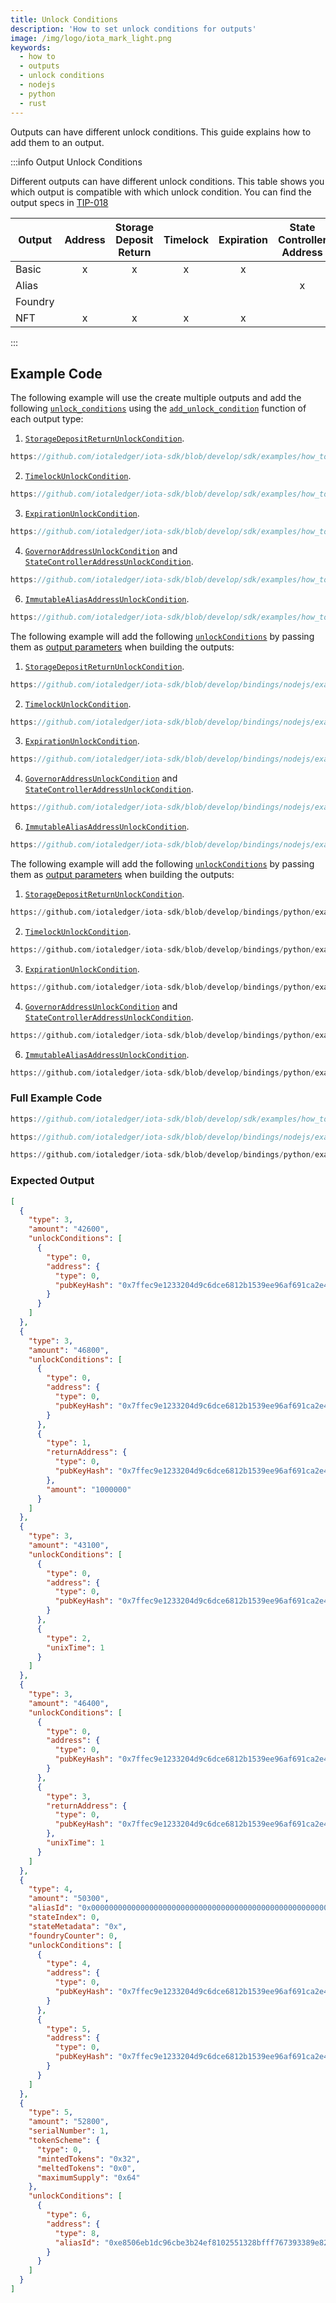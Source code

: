```yaml
---
title: Unlock Conditions
description: 'How to set unlock conditions for outputs'
image: /img/logo/iota_mark_light.png
keywords:
  - how to
  - outputs
  - unlock conditions
  - nodejs
  - python
  - rust
---
```



Outputs can have different unlock conditions. This guide explains how to add them to an output.

<AccountClient />

:::info Output Unlock Conditions

Different outputs can have different unlock conditions. This table shows you which output is compatible with which unlock condition. You can find the output specs in [TIP-018](https://wiki.iota.org/tips/tips/TIP-0018)

| Output  | Address | Storage Deposit Return | Timelock | Expiration | State Controller Address | Governor Address | Immutable Alias Address |
| ------- | :-----: | :--------------------: | :------: | :--------: | :----------------------: | :--------------: | :---------------------: |
| Basic   |    x    |           x            |    x     |     x      |                          |                  |                         |
| Alias   |         |                        |          |            |            x             |        x         |                         |
| Foundry |         |                        |          |            |                          |                  |            x            |
| NFT     |    x    |           x            |    x     |     x      |                          |                  |                         |

:::

## Example Code

<Tabs groupId="language" queryString>
<TabItem value="rust" label="Rust">

The following example will use the create multiple outputs and add the following
[`unlock_conditions`](https://docs.rs/iota-sdk/latest/iota_sdk/types/block/output/unlock_condition/index.html)
using the [`add_unlock_condition`](https://docs.rs/iota-sdk/latest/iota_sdk/types/block/output/basic/struct.BasicOutputBuilder.html#method.add_unlock_condition)
function of each output type:

1. [`StorageDepositReturnUnlockCondition`](https://docs.rs/iota-sdk/latest/iota_sdk/types/block/output/unlock_condition/struct.StorageDepositReturnUnlockCondition.html).

<div className={'hide-code-block-extras'}>

```rust reference
https://github.com/iotaledger/iota-sdk/blob/develop/sdk/examples/how_tos/outputs/unlock_conditions.rs#L55-L62
```

</div>

2. [`TimelockUnlockCondition`](https://docs.rs/iota-sdk/latest/iota_sdk/types/block/output/unlock_condition/struct.TimelockUnlockCondition.html).

<div className={'hide-code-block-extras'}>

```rust reference
https://github.com/iotaledger/iota-sdk/blob/develop/sdk/examples/how_tos/outputs/unlock_conditions.rs#L64-L67
```

</div>

3. [`ExpirationUnlockCondition`](https://docs.rs/iota-sdk/latest/iota_sdk/types/block/output/unlock_condition/struct.ExpirationUnlockCondition.html).

<div className={'hide-code-block-extras'}>

```rust reference
https://github.com/iotaledger/iota-sdk/blob/develop/sdk/examples/how_tos/outputs/unlock_conditions.rs#L69-L71
```

</div>

4. [`GovernorAddressUnlockCondition`](https://docs.rs/iota-sdk/latest/iota_sdk/types/block/output/unlock_condition/struct.GovernorAddressUnlockCondition.html)
   and [`StateControllerAddressUnlockCondition`](https://docs.rs/iota-sdk/latest/iota_sdk/types/block/output/unlock_condition/struct.StateControllerAddressUnlockCondition.html).

<div className={'hide-code-block-extras'}>

```rust reference
https://github.com/iotaledger/iota-sdk/blob/develop/sdk/examples/how_tos/outputs/unlock_conditions.rs#L73-L76
```

</div>

6. [`ImmutableAliasAddressUnlockCondition`](https://docs.rs/iota-sdk/latest/iota_sdk/types/block/output/unlock_condition/struct.ImmutableAliasAddressUnlockCondition.html).

<div className={'hide-code-block-extras'}>

```rust reference
https://github.com/iotaledger/iota-sdk/blob/develop/sdk/examples/how_tos/outputs/unlock_conditions.rs#L78-L80
```

</div>

</TabItem>
<TabItem value="typescript-node" label="Typescript (Node.js)">

The following example will add the following
[`unlockConditions`](../../references/nodejs/classes/UnlockCondition.md)
by passing them as [output parameters](../../references/nodejs/interfaces/BasicOutputBuilderParams.md#unlockconditions)
when building the outputs:

1. [`StorageDepositReturnUnlockCondition`](../../references/nodejs/classes/StorageDepositReturnUnlockCondition.md).

<div className={'hide-code-block-extras'}>

```typescript reference
https://github.com/iotaledger/iota-sdk/blob/develop/bindings/nodejs/examples/how_tos/outputs/unlock-conditions.ts#L55-L63
```

</div>

2. [`TimelockUnlockCondition`](../../references/nodejs/classes/TimelockUnlockCondition.md).

<div className={'hide-code-block-extras'}>

```typescript reference
https://github.com/iotaledger/iota-sdk/blob/develop/bindings/nodejs/examples/how_tos/outputs/unlock-conditions.ts#L66-L71
```

</div>

3. [`ExpirationUnlockCondition`](../../references/nodejs/classes/ExpirationUnlockCondition.md).

<div className={'hide-code-block-extras'}>

```typescript reference
https://github.com/iotaledger/iota-sdk/blob/develop/bindings/nodejs/examples/how_tos/outputs/unlock-conditions.ts#L74-L82
```

</div>

4. [`GovernorAddressUnlockCondition`](../../references/nodejs/classes/GovernorAddressUnlockCondition.md) and [`StateControllerAddressUnlockCondition`](../../references/nodejs/classes/StateControllerAddressUnlockCondition.md).

<div className={'hide-code-block-extras'}>

```typescript reference
https://github.com/iotaledger/iota-sdk/blob/develop/bindings/nodejs/examples/how_tos/outputs/unlock-conditions.ts#L85-L96
```

</div>

6. [`ImmutableAliasAddressUnlockCondition`](../../references/nodejs/classes/ImmutableAliasAddressUnlockCondition.md).

<div className={'hide-code-block-extras'}>

```typescript reference
https://github.com/iotaledger/iota-sdk/blob/develop/bindings/nodejs/examples/how_tos/outputs/unlock-conditions.ts#L99-L107
```

</div>

</TabItem>
<TabItem value="python" label="Python">

The following example will add the following [`unlockConditions`](../../references/python/iota_sdk/client/client.md#parameters-2)
by passing them as [output parameters](../../references/nodejs/interfaces/BasicOutputBuilderParams.md#unlockconditions)
when building the outputs:

1. [`StorageDepositReturnUnlockCondition`](../../references/python/iota_sdk/types/unlock_condition.md#storagedepositreturnunlockcondition-objects).

<div className={'hide-code-block-extras'}>

```python reference
https://github.com/iotaledger/iota-sdk/blob/develop/bindings/python/examples/how_tos/outputs/unlock_conditions.py#L28-L36
```

</div>

2. [`TimelockUnlockCondition`](../../references/python/iota_sdk/types/unlock_condition.md#timelockunlockcondition-objects).

<div className={'hide-code-block-extras'}>

```python reference
https://github.com/iotaledger/iota-sdk/blob/develop/bindings/python/examples/how_tos/outputs/unlock_conditions.py#L40-L45
```

</div>

3. [`ExpirationUnlockCondition`](../../references/python/iota_sdk/types/unlock_condition.md#expirationunlockcondition-objects).

<div className={'hide-code-block-extras'}>

```python reference
https://github.com/iotaledger/iota-sdk/blob/develop/bindings/python/examples/how_tos/outputs/unlock_conditions.py#L49-L57
```

</div>

4. [`GovernorAddressUnlockCondition`](../../references/python/iota_sdk/types/unlock_condition.md#statecontrolleraddressunlockcondition-objects) and [`StateControllerAddressUnlockCondition`](../../references/python/iota_sdk/types/unlock_condition.md#governoraddressunlockcondition-objects).

<div className={'hide-code-block-extras'}>

```python reference
https://github.com/iotaledger/iota-sdk/blob/develop/bindings/python/examples/how_tos/outputs/unlock_conditions.py#L61-L71
```

</div>

6. [`ImmutableAliasAddressUnlockCondition`](../../references/python/iota_sdk/types/unlock_condition.md#immutablealiasaddressunlockcondition-objects).

<div className={'hide-code-block-extras'}>

```python reference
https://github.com/iotaledger/iota-sdk/blob/develop/bindings/python/examples/how_tos/outputs/unlock_conditions.py#L75-L83
```

</div>

</TabItem>
</Tabs>

### Full Example Code

<Tabs groupId="language" queryString>
<TabItem value="rust" label="Rust">

```rust reference
https://github.com/iotaledger/iota-sdk/blob/develop/sdk/examples/how_tos/outputs/unlock_conditions.rs
```

</TabItem>
<TabItem value="typescript-node" label="Typescript (Node.js)">

```typescript reference
https://github.com/iotaledger/iota-sdk/blob/develop/bindings/nodejs/examples/how_tos/outputs/unlock-conditions.ts
```

</TabItem>
<TabItem value="python" label="Python">

```python reference
https://github.com/iotaledger/iota-sdk/blob/develop/bindings/python/examples/how_tos/outputs/unlock_conditions.py
```

</TabItem>
</Tabs>

### Expected Output

```json
[
  {
    "type": 3,
    "amount": "42600",
    "unlockConditions": [
      {
        "type": 0,
        "address": {
          "type": 0,
          "pubKeyHash": "0x7ffec9e1233204d9c6dce6812b1539ee96af691ca2e4d9065daa85907d33e5d3"
        }
      }
    ]
  },
  {
    "type": 3,
    "amount": "46800",
    "unlockConditions": [
      {
        "type": 0,
        "address": {
          "type": 0,
          "pubKeyHash": "0x7ffec9e1233204d9c6dce6812b1539ee96af691ca2e4d9065daa85907d33e5d3"
        }
      },
      {
        "type": 1,
        "returnAddress": {
          "type": 0,
          "pubKeyHash": "0x7ffec9e1233204d9c6dce6812b1539ee96af691ca2e4d9065daa85907d33e5d3"
        },
        "amount": "1000000"
      }
    ]
  },
  {
    "type": 3,
    "amount": "43100",
    "unlockConditions": [
      {
        "type": 0,
        "address": {
          "type": 0,
          "pubKeyHash": "0x7ffec9e1233204d9c6dce6812b1539ee96af691ca2e4d9065daa85907d33e5d3"
        }
      },
      {
        "type": 2,
        "unixTime": 1
      }
    ]
  },
  {
    "type": 3,
    "amount": "46400",
    "unlockConditions": [
      {
        "type": 0,
        "address": {
          "type": 0,
          "pubKeyHash": "0x7ffec9e1233204d9c6dce6812b1539ee96af691ca2e4d9065daa85907d33e5d3"
        }
      },
      {
        "type": 3,
        "returnAddress": {
          "type": 0,
          "pubKeyHash": "0x7ffec9e1233204d9c6dce6812b1539ee96af691ca2e4d9065daa85907d33e5d3"
        },
        "unixTime": 1
      }
    ]
  },
  {
    "type": 4,
    "amount": "50300",
    "aliasId": "0x0000000000000000000000000000000000000000000000000000000000000000",
    "stateIndex": 0,
    "stateMetadata": "0x",
    "foundryCounter": 0,
    "unlockConditions": [
      {
        "type": 4,
        "address": {
          "type": 0,
          "pubKeyHash": "0x7ffec9e1233204d9c6dce6812b1539ee96af691ca2e4d9065daa85907d33e5d3"
        }
      },
      {
        "type": 5,
        "address": {
          "type": 0,
          "pubKeyHash": "0x7ffec9e1233204d9c6dce6812b1539ee96af691ca2e4d9065daa85907d33e5d3"
        }
      }
    ]
  },
  {
    "type": 5,
    "amount": "52800",
    "serialNumber": 1,
    "tokenScheme": {
      "type": 0,
      "mintedTokens": "0x32",
      "meltedTokens": "0x0",
      "maximumSupply": "0x64"
    },
    "unlockConditions": [
      {
        "type": 6,
        "address": {
          "type": 8,
          "aliasId": "0xe8506eb1dc96cbe3b24ef8102551328bfff767393389e824e7cef199e52d87b6"
        }
      }
    ]
  }
]
```
